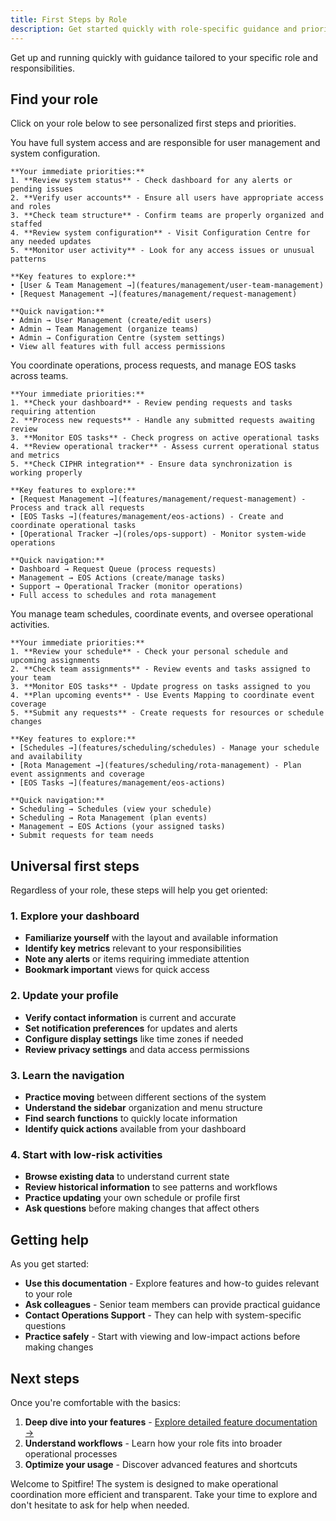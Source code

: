 ```yaml
---
title: First Steps by Role
description: Get started quickly with role-specific guidance and priorities
---
```





Get up and running quickly with guidance tailored to your specific role and responsibilities.

## Find your role

Click on your role below to see personalized first steps and priorities.

<Accordion>
  <AccordionItem title="🔑 Admin - System Administrator">
    <p>
      <Badge text="Admin" variant="danger" /> You have full system access and are responsible for user management and system configuration.
    </p>
    
    **Your immediate priorities:**
    1. **Review system status** - Check dashboard for any alerts or pending issues
    2. **Verify user accounts** - Ensure all users have appropriate access and roles
    3. **Check team structure** - Confirm teams are properly organized and staffed
    4. **Review system configuration** - Visit Configuration Centre for any needed updates
    5. **Monitor user activity** - Look for any access issues or unusual patterns

    **Key features to explore:**
    • [User & Team Management →](features/management/user-team-management)
    • [Request Management →](features/management/request-management)

    **Quick navigation:**
    • Admin → User Management (create/edit users)
    • Admin → Team Management (organize teams)  
    • Admin → Configuration Centre (system settings)
    • View all features with full access permissions
  </AccordionItem>

  <AccordionItem title="🎯 Operations Support - Operational Coordinator">
    <p>
      <Badge text="Operations Support" variant="caution" /> You coordinate operations, process requests, and manage EOS tasks across teams.
    </p>
    
    **Your immediate priorities:**
    1. **Check your dashboard** - Review pending requests and tasks requiring attention
    2. **Process new requests** - Handle any submitted requests awaiting review
    3. **Monitor EOS tasks** - Check progress on active operational tasks
    4. **Review operational tracker** - Assess current operational status and metrics
    5. **Check CIPHR integration** - Ensure data synchronization is working properly

    **Key features to explore:**
    • [Request Management →](features/management/request-management) - Process and track all requests
    • [EOS Tasks →](features/management/eos-actions) - Create and coordinate operational tasks
    • [Operational Tracker →](roles/ops-support) - Monitor system-wide operations

    **Quick navigation:**
    • Dashboard → Request Queue (process requests)
    • Management → EOS Actions (create/manage tasks)
    • Support → Operational Tracker (monitor operations)
    • Full access to schedules and rota management
  </AccordionItem>

  <AccordionItem title="👥 Operations Manager - Team Leader">
    <p>
      <Badge text="Operations Manager" variant="success" /> You manage team schedules, coordinate events, and oversee operational activities.
    </p>
    
    **Your immediate priorities:**
    1. **Review your schedule** - Check your personal schedule and upcoming assignments
    2. **Check team assignments** - Review events and tasks assigned to your team
    3. **Monitor EOS tasks** - Update progress on tasks assigned to you
    4. **Plan upcoming events** - Use Events Mapping to coordinate event coverage
    5. **Submit any requests** - Create requests for resources or schedule changes

    **Key features to explore:**
    • [Schedules →](features/scheduling/schedules) - Manage your schedule and availability
    • [Rota Management →](features/scheduling/rota-management) - Plan event assignments and coverage
    • [EOS Tasks →](features/management/eos-actions)

    **Quick navigation:**
    • Scheduling → Schedules (view your schedule)
    • Scheduling → Rota Management (plan events)
    • Management → EOS Actions (your assigned tasks)
    • Submit requests for team needs
  </AccordionItem>

  
</Accordion>

## Universal first steps

Regardless of your role, these steps will help you get oriented:

### 1. Explore your dashboard
- **Familiarize yourself** with the layout and available information
- **Identify key metrics** relevant to your responsibilities  
- **Note any alerts** or items requiring immediate attention
- **Bookmark important** views for quick access

### 2. Update your profile
- **Verify contact information** is current and accurate
- **Set notification preferences** for updates and alerts
- **Configure display settings** like time zones if needed
- **Review privacy settings** and data access permissions

### 3. Learn the navigation
- **Practice moving** between different sections of the system
- **Understand the sidebar** organization and menu structure
- **Find search functions** to quickly locate information
- **Identify quick actions** available from your dashboard

### 4. Start with low-risk activities
- **Browse existing data** to understand current state
- **Review historical information** to see patterns and workflows
- **Practice updating** your own schedule or profile first
- **Ask questions** before making changes that affect others

## Getting help

As you get started:

- **Use this documentation** - Explore features and how-to guides relevant to your role
- **Ask colleagues** - Senior team members can provide practical guidance
- **Contact Operations Support** - They can help with system-specific questions
- **Practice safely** - Start with viewing and low-impact actions before making changes

## Next steps

Once you're comfortable with the basics:

1. **Deep dive into your features** - [Explore detailed feature documentation →](features/overview)
2. **Understand workflows** - Learn how your role fits into broader operational processes
3. **Optimize your usage** - Discover advanced features and shortcuts

Welcome to Spitfire! The system is designed to make operational coordination more efficient and transparent. Take your time to explore and don't hesitate to ask for help when needed.